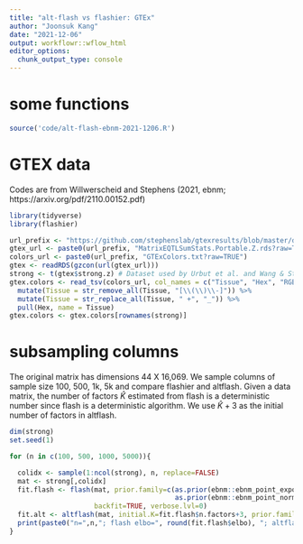 ```yaml
---
title: "alt-flash vs flashier: GTEx"
author: "Joonsuk Kang"
date: "2021-12-06"
output: workflowr::wflow_html
editor_options:
  chunk_output_type: console
---
```



# some functions

```r
source('code/alt-flash-ebnm-2021-1206.R')
```

# GTEX data

Codes are from Willwerscheid and Stephens (2021, ebnm; https://arxiv.org/pdf/2110.00152.pdf)

```r
library(tidyverse)
library(flashier)

url_prefix <- "https://github.com/stephenslab/gtexresults/blob/master/data/" 
gtex_url <- paste0(url_prefix, "MatrixEQTLSumStats.Portable.Z.rds?raw=TRUE") 
colors_url <- paste0(url_prefix, "GTExColors.txt?raw=TRUE")
gtex <- readRDS(gzcon(url(gtex_url)))
strong <- t(gtex$strong.z) # Dataset used by Urbut et al. and Wang & Stephens.
gtex.colors <- read_tsv(colors_url, col_names = c("Tissue", "Hex", "RGB")) %>%
  mutate(Tissue = str_remove_all(Tissue, "[\\(\\)\\-]")) %>%
  mutate(Tissue = str_replace_all(Tissue, " +", "_")) %>%
  pull(Hex, name = Tissue)
gtex.colors <- gtex.colors[rownames(strong)]
```


# subsampling columns

The original matrix has dimensions 44 X 16,069. We sample columns of sample size 100, 500, 1k, 5k and compare flashier and altflash. Given a data matrix, the number of factors $\hat{K}$ estimated from flash is a deterministic number since flash is a deterministic algorithm. We use $\hat{K}+3$ as the initial number of factors in altflash.

```r
dim(strong)
set.seed(1)

for (n in c(100, 500, 1000, 5000)){

  colidx <- sample(1:ncol(strong), n, replace=FALSE)
  mat <- strong[,colidx]
  fit.flash <- flash(mat, prior.family=c(as.prior(ebnm::ebnm_point_exponential, sign = 1), 
                                         as.prior(ebnm::ebnm_point_normal)), 
                     backfit=TRUE, verbose.lvl=0)
  fit.alt <- altflash(mat, initial.K=fit.flash$n.factors+3, prior.family=c('point_exponential', 'point_normal'), verbose=0)
  print(paste0("n=",n,"; flash elbo=", round(fit.flash$elbo), "; altflash elbo=", round(last(fit.alt$elbo.vec))))
}
```
